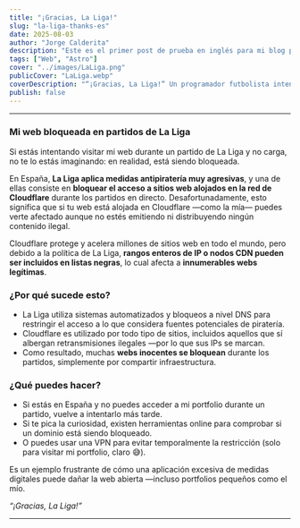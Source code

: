 ```yaml
---
title: "¡Gracias, La Liga!"
slug: "la-liga-thanks-es"
date: 2025-08-03
author: "Jorge Calderita"
description: "Este es el primer post de prueba en inglés para mi blog personal."
tags: ["Web", "Astro"]
cover: "../images/LaLiga.png"
publicCover: "LaLiga.webp"
coverDescription: "“¡Gracias, La Liga!” Un programador futbolista intenta marcar gol en la portería de su web, que es—literalmente—un muro de ladrillos."
publish: false
---
```

---

### Mi web bloqueada en partidos de La Liga

Si estás intentando visitar mi web durante un partido de La Liga y no carga, no te lo estás imaginando: en realidad, está siendo bloqueada.

En España, **La Liga aplica medidas antipiratería muy agresivas**, y una de ellas consiste en **bloquear el acceso a sitios web alojados en la red de Cloudflare** durante los partidos en directo. Desafortunadamente, esto significa que si tu web está alojada en Cloudflare —como la mía— puedes verte afectado aunque no estés emitiendo ni distribuyendo ningún contenido ilegal.

Cloudflare protege y acelera millones de sitios web en todo el mundo, pero debido a la política de La Liga, **rangos enteros de IP o nodos CDN pueden ser incluidos en listas negras**, lo cual afecta a **innumerables webs legítimas**.

### ¿Por qué sucede esto?

- La Liga utiliza sistemas automatizados y bloqueos a nivel DNS para restringir el acceso a lo que considera fuentes potenciales de piratería.
- Cloudflare es utilizado por todo tipo de sitios, incluidos aquellos que sí albergan retransmisiones ilegales —por lo que sus IPs se marcan.
- Como resultado, muchas **webs inocentes se bloquean** durante los partidos, simplemente por compartir infraestructura.

### ¿Qué puedes hacer?

- Si estás en España y no puedes acceder a mi portfolio durante un partido, vuelve a intentarlo más tarde.
- Si te pica la curiosidad, existen herramientas online para comprobar si un dominio está siendo bloqueado.
- O puedes usar una VPN para evitar temporalmente la restricción (solo para visitar mi portfolio, claro 😅).

Es un ejemplo frustrante de cómo una aplicación excesiva de medidas digitales puede dañar la web abierta —incluso portfolios pequeños como el mío.

*“¡Gracias, La Liga!”*

---